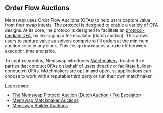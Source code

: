 ## Order Flow Auctions

Memswap uses Order Flow Auctions (OFAs) to help users capture value from their swap intents. The protocol is designed to enable a variety of OFA designs. At its core, the protocol is designed to facilitate an [protocol-mediate OFA](/order-flow-auctions/protocol-auction), by leveraging a fee escalator (dutch auction). This allows users to capture value as solvers compete to fill orders at the minimum auction price in any block. This design introduces a trade off between execution time and price.

To capture surplus, Memswap introduces [Matchmakers](/order-flow-auctions/matchmaker-auctions), trusted third parties that conduct OFAs on behalf of users directly or facilitate builder-conducted OFAs. Matchmakers are opt-in and open, so applications can choose to work with a reputable third party or run their own matchmaker.

<u>Learn more</u>:

- [The Memswap Protocol Auction (Dutch Auction / Fee Escalator)](/order-flow-auctions/protocol-auction)
- [Memswap Matchmaker Auctions](/order-flow-auctions/matchmaker-auctions)
- [Memswap Builder Auctions](/order-flow-auctions/builder-auctions)
